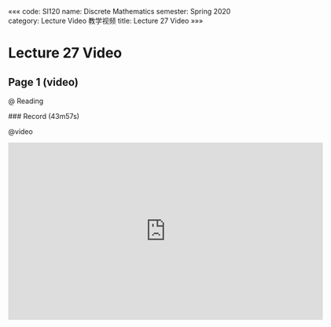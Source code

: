«««
code: SI120
name: Discrete Mathematics
semester: Spring 2020
category: Lecture Video 教学视频
title: Lecture 27 Video
»»»

# Lecture 27 Video

## Page 1 (video)

@ Reading

<div class="markdown-body">
### Record (43m57s)
</div>

@video

<iframe src="https://watchsb.com/e/c3rnf475ckmr.html" frameborder=0 marginwidth=0 marginheight=0 scrolling=no width=640 height=360 allowfullscreen></iframe>


